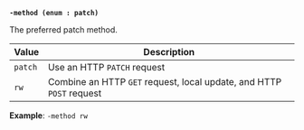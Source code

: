 <a id="kv-flag-method" />

**`-method (enum : patch)`**

The preferred patch method.

Value   | Description
------- | -----------
`patch` | Use an HTTP `PATCH` request
`rw`    | Combine an HTTP `GET` request, local update, and HTTP `POST` request

**Example**: `-method rw`